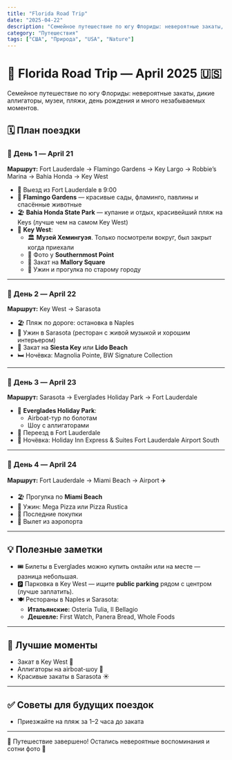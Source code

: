 ```yaml
---
title: "Florida Road Trip"
date: "2025-04-22"
description: "Семейное путешествие по югу Флориды: невероятные закаты, дикие аллигаторы, музеи, пляжи, день рождения и много незабываемых моментов."
category: "Путешествия"
tags: ["США", "Природа", "USA", "Nature"]
---
```


# 🌴 Florida Road Trip — April 2025 🇺🇸

Семейное путешествие по югу Флориды: невероятные закаты, дикие аллигаторы, музеи, пляжи, день рождения и много незабываемых моментов.

## 🗓 План поездки

### 📍 День 1 — April 21

**Маршрут:** Fort Lauderdale → Flamingo Gardens → Key Largo → Robbie’s Marina → Bahia Honda → Key West

- 🚗 Выезд из Fort Lauderdale в 9:00
- 🌿 **Flamingo Gardens** — красивые сады, фламинго, павлины и спасённые животные
- 🏖 **Bahia Honda State Park** — купание и отдых, красивейший пляж на Keys (лучше чем на самом Key West)
- 🌅 **Key West**:
  - 🏛 **Музей Хемингуэя**. Только посмотрели вокруг, был закрыт когда приехали
  - 📸 Фото у **Southernmost Point**
  - 🌇 Закат на **Mallory Square**
  - 🍕 Ужин и прогулка по старому городу

---

### 📍 День 2 — April 22

**Маршрут:** Key West → Sarasota

- 🏖 Пляж по дороге: остановка в Naples
- 🍝 Ужин в Sarasota (ресторан с живой музыкой и хорошим интерьером)
- 🌅 Закат на **Siesta Key** или **Lido Beach**
- 🛏 Ночёвка: Magnolia Pointe, BW Signature Collection

---

### 📍 День 3 — April 23

**Маршрут:** Sarasota → Everglades Holiday Park → Fort Lauderdale

- 🌿 **Everglades Holiday Park**:
  - Airboat-тур по болотам
  - Шоу с аллигаторами
- 🚗 Переезд в Fort Lauderdale
- 🏨 Ночёвка: Holiday Inn Express & Suites Fort Lauderdale Airport South

---

### 📍 День 4 — April 24

**Маршрут:** Fort Lauderdale → Miami Beach → Airport ✈️

- 🏖 Прогулка по **Miami Beach**
- 🍕 Ужин: Mega Pizza или Pizza Rustica
- 🎁 Последние покупки
- 🧳 Вылет из аэропорта

---

## 💡 Полезные заметки

- 🎟 Билеты в Everglades можно купить онлайн или на месте — разница небольшая.
- 🅿️ Парковка в Key West — ищите **public parking** рядом с центром (лучше заплатить).
- 🍽 Рестораны в Naples и Sarasota:
  - **Итальянские:** Osteria Tulia, Il Bellagio
  - **Дешевле:** First Watch, Panera Bread, Whole Foods

---

## 📸 Лучшие моменты

- Закат в Key West 🌇
- Аллигаторы на airboat-шоу 🐊
- Красивые закаты в Sarasota ☀️

---

## ✅ Советы для будущих поездок

- Приезжайте на пляж за 1–2 часа до заката

---

📍 Путешествие завершено! Остались невероятные воспоминания и сотни фото 🧡
